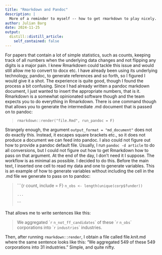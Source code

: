 ```yaml
---
title: "Rmarkdown and Pandoc"
description: |
  More of a reminder to myself -- how to get rmarkdown to play nicely.
author: Julian Barg
date: 2024-11-25
output:
  distill::distill_article:
    self_contained: false
---
```


For papers that contain a lot of simple statistics, such as counts, keeping 
track of all numbers when the underlying data changes and not flipping any 
digits is a major pain. I knew Rmarkdown could tackle this issue and would still
allow me to convert to docx etc. I have already been using its underlying 
technology, pandoc, to generate references and so forth, so I figured I would
give it a shot. The experience is quite good, though I found the process 
a bit confusing. Since I had already written a pandoc markdown document, I just
wanted to insert the appropriate numbers, that is it. Rmarkdown is a somewhat 
opinionated software though and the team expects you to do everything in 
Rmarkdown. There is one command though that allows you to generate the 
intermediate .md document that is passed on to pandoc: 

> `rmarkdown::render("file.Rmd", run_pandoc = F)`

Strangely enough, the argument `output_format = "md_document"` does not do
exactly this. Instead, it escapes square brackets etc., so it does not produce
a document we can feed into pandoc. I also could not figure out how to provide
a pandoc default file. Usually, I run `pandoc -d article` to do all conversions,
but I could not figure out how to get Rmarkdown how to pass on that argument.
At the end of the day, I don't need it I suppose. The workflow is as minimal as
possible. I decided to do this. Before the main text, I inserted one cell to 
read my data and one to generate variables. This is an example of how to 
generate variables without including the cell in the .md file we generate to 
pass on to pandoc:

> \`\`\`\{r count, include = F\}
> `n_obs <- length(unique(corp$funder))`
> 
> `...`
> 
> \`\`\`

That allows me to write sentences like this:

> We aggregated \``r` `n_not_ff_candidates`\` of these \``r` `n_obs`\` corporations into \``r` `industries`\` industries.

Then, after running `rmarkdown::render`, I obtain a file called file.knit.md 
where the same sentence looks like this: "We aggregated 549 of these 549 
corporations into 31 industries." Simple, and quite nifty.



